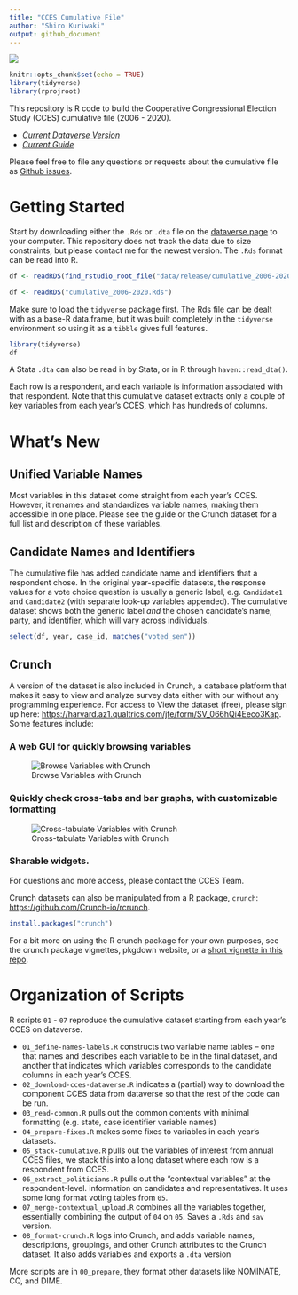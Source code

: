 ```yaml
---
title: "CCES Cumulative File"
author: "Shiro Kuriwaki"
output: github_document
---
```


[![](<https://img.shields.io/badge/Dataverse DOI-10.7910/DVN/II2DB6-orange>)](https://www.doi.org/10.7910/DVN/II2DB6)

```r
knitr::opts_chunk$set(echo = TRUE)
library(tidyverse)
library(rprojroot)
```

This repository is R code to build the Cooperative Congressional Election Study (CCES) cumulative file (2006 - 2020). 



* [*Current Dataverse Version*](https://dataverse.harvard.edu/dataset.xhtml?persistentId=doi:10.7910/DVN/II2DB6)
* [*Current Guide*]( 
https://github.com/kuriwaki/cces_cumulative/blob/master/guide/guide_cumulative_2006-2020.pdf)

Please feel free to file any questions or requests about the cumulative file as [Github issues](https://github.com/kuriwaki/cces_cumulative/issues). 



# Getting Started 

Start by downloading either the `.Rds` or `.dta` file on the [dataverse page](https://dataverse.harvard.edu/dataset.xhtml?persistentId=doi:10.7910/DVN/II2DB6) to your computer. This repository does not track the data due to size constraints, but please contact  me  for the newest version. The `.Rds` format can be read into R. 

```r
df <- readRDS(find_rstudio_root_file("data/release/cumulative_2006-2020.Rds"))
```

```r
df <- readRDS("cumulative_2006-2020.Rds")
```

Make sure to load the `tidyverse` package first. The Rds file can be dealt with as a base-R data.frame, but it was built completely in the `tidyverse` environment so using it as a `tibble` gives full features. 

```r
library(tidyverse)
df
```

A Stata `.dta` can also be read in by Stata, or in R through `haven::read_dta()`. 

Each row is a respondent, and each variable is information associated with that respondent. Note that this cumulative dataset extracts only a couple of key variables from each year's CCES, which has hundreds of columns. 



# What's New

## Unified Variable Names

Most variables in this dataset come straight from each year's CCES. However, it renames and standardizes variable names, making them accessible in one place. Please see the guide or the Crunch dataset for a full list and description of these variables. 


## Candidate Names and Identifiers
The cumulative file has added candidate name and identifiers that a respondent chose. In the original year-specific datasets, the response values for a vote choice question is usually a generic label, e.g. `Candidate1` and `Candidate2` (with separate look-up variables appended). The cumulative dataset shows both the generic label _and_ the chosen candidate's name, party, and identifier, which will vary across individuals. 

```r
select(df, year, case_id, matches("voted_sen"))
```



## Crunch

A version of the dataset is also included in Crunch, a database platform that makes it easy to view and analyze survey data either with our without any programming experience.  For access to View the dataset (free), please sign up here: <https://harvard.az1.qualtrics.com/jfe/form/SV_066hQi4Eeco3Kap>. Some features include:


### A web GUI for quickly browsing variables

![Browse Variables with Crunch](guide/01_crunch_browse.gif)

### Quickly check cross-tabs and bar graphs, with customizable formatting

![Cross-tabulate Variables with Crunch](guide/02_crunch_tab.gif)

### Sharable widgets.  


For questions and more access, please contact the CCES Team.

Crunch datasets can also be manipulated from a R package, `crunch`: <https://github.com/Crunch-io/rcrunch>. 

```r
install.packages("crunch")
```


For a bit more on using the R crunch package for your own purposes, see the crunch package vignettes, pkgdown website, or a [short vignette in this repo](https://github.com/kuriwaki/cces_cumulative/blob/master/guide/vignette_crunch.md). 



# Organization of Scripts

R scripts `01` - `07` reproduce the cumulative dataset starting from each year's CCES on dataverse. 

- `01_define-names-labels.R` constructs two variable name tables -- one that names and describes each variable to be in the final dataset, and another that indicates which variables corresponds to the candidate columns in each year's CCES.
- `02_download-cces-dataverse.R` indicates a (partial) way to download the component CCES data from dataverse  so that the rest of the code can be run.
- `03_read-common.R` pulls out the common contents with minimal formatting (e.g. state, case identifier variable names)
- `04_prepare-fixes.R` makes some fixes to variables in each year's datasets.
- `05_stack-cumulative.R` pulls out the variables of interest from annual CCES files, we stack this into a long dataset where each row is a respondent from CCES.
- `06_extract_politicians.R` pulls out the "contextual variables" at the respondent-level. information on candidates and representatives. It uses some long format voting tables from `05`.
- `07_merge-contextual_upload.R` combines all the variables together, essentially combining the output of `04` on `05`. Saves a `.Rds` and `sav` version. 
- `08_format-crunch.R` logs into Crunch, and adds variable names, descriptions, groupings, and other Crunch attributes to the Crunch dataset. It also adds variables and exports a `.dta` version

More scripts  are in `00_prepare`, they format other datasets like NOMINATE, CQ, and DIME. 
